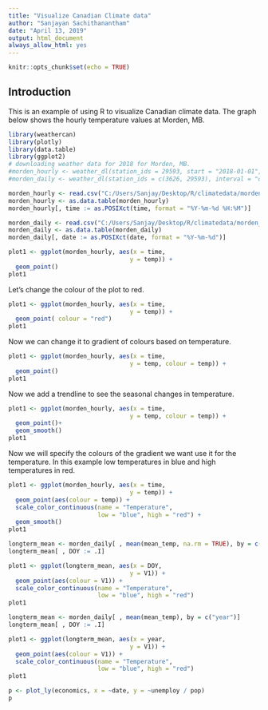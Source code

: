 ```yaml
---
title: "Visualize Canadian Climate data"
author: "Sanjayan Sachithanantham"
date: "April 13, 2019"
output: html_document
always_allow_html: yes
---
```


```r
knitr::opts_chunk$set(echo = TRUE)
```

## Introduction

This is an example of using R to visualize Canadian climate data.
The graph below shows the hourly temperature values at Morden, MB.


```r
library(weathercan)
library(plotly)
library(data.table)
library(ggplot2)
# downloading weather data for 2018 for Morden, MB. 
#morden_hourly <- weather_dl(station_ids = 29593, start = "2018-01-01", end = "2018-12-31")
#morden_daily <- weather_dl(station_ids = c(3626, 29593), interval = "day")

morden_hourly <- read.csv("C:/Users/Sanjay/Desktop/R/climatedata/morden_hourly.csv", stringsAsFactors=FALSE)
morden_hourly <- as.data.table(morden_hourly)
morden_hourly[, time := as.POSIXct(time, format = "%Y-%m-%d %H:%M")]

morden_daily <- read.csv("C:/Users/Sanjay/Desktop/R/climatedata/morden_daily.csv", stringsAsFactors=FALSE)
morden_daily <- as.data.table(morden_daily)
morden_daily[, date := as.POSIXct(date, format = "%Y-%m-%d")]

plot1 <- ggplot(morden_hourly, aes(x = time,
                                  y = temp)) + 
  geom_point()
plot1
```

Let's change the colour of the plot to red.

```r
plot1 <- ggplot(morden_hourly, aes(x = time,
                                  y = temp)) + 
  geom_point( colour = "red")
plot1
```

Now we can change it to gradient of colours based on temperature.

```r
plot1 <- ggplot(morden_hourly, aes(x = time,
                                  y = temp, colour = temp)) + 
  geom_point()
plot1
```

Now we add a trendline to see the seasonal changes in temperature.

```r
plot1 <- ggplot(morden_hourly, aes(x = time,
                                  y = temp, colour = temp)) + 
  geom_point()+
  geom_smooth()
plot1
```

Now we will specify the colours of the gradient we want use it for the temperature. In this example low temperatures in blue and high temperatures in red.


```r
plot1 <- ggplot(morden_hourly, aes(x = time,
                                  y = temp)) + 
  geom_point(aes(colour = temp)) +
  scale_color_continuous(name = "Temperature",
                         low = "blue", high = "red") +
  geom_smooth()
plot1
```

```r
longterm_mean <- morden_daily[ , mean(mean_temp, na.rm = TRUE), by = c("month", "day")]
longterm_mean[ , DOY := .I]

plot1 <- ggplot(longterm_mean, aes(x = DOY,
                                  y = V1)) + 
  geom_point(aes(colour = V1)) +
  scale_color_continuous(name = "Temperature",
                         low = "blue", high = "red")
plot1
```

```r
longterm_mean <- morden_daily[ , mean(mean_temp), by = c("year")]
longterm_mean[ , DOY := .I]

plot1 <- ggplot(longterm_mean, aes(x = year,
                                  y = V1)) + 
  geom_point(aes(colour = V1)) +
  scale_color_continuous(name = "Temperature",
                         low = "blue", high = "red")
plot1
```


```r
p <- plot_ly(economics, x = ~date, y = ~unemploy / pop)
p
```

<!-- ## Including Plots -->

<!-- You can also embed plots, for example: -->

<!-- ```{r pressure, echo=FALSE} -->
<!-- plot(pressure) -->
<!-- ``` -->

<!-- Note that the `echo = FALSE` parameter was added to the code chunk to prevent printing of the R code that generated the plot. -->
